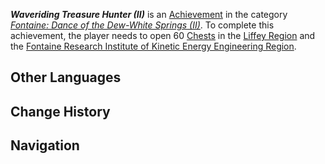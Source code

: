 {{Achievement Infobox
|title        = Waveriding Treasure Hunter (II)
|id           = 80278
|order id     = 254
|category     = Fontaine: Dance of the Dew-White Springs (II)
|description  = Open 60 treasure [[chest]]s in the [[Liffey Region]] and the [[Fontaine Research Institute of Kinetic Energy Engineering Region]].
|primogems    = 5
|tracking     = Tracks the amount of chests opened.
|topic        = Chests
|set          = Waveriding Treasure Hunter (II)
|tier         = 1
|tiers_total  = 3
}}
'''''Waveriding Treasure Hunter (II)''''' is an [[Achievement]] in the category ''[[Fontaine: Dance of the Dew-White Springs (II)]]''. To complete this achievement, the player needs to open 60 [[Chest]]s in the [[Liffey Region]] and the [[Fontaine Research Institute of Kinetic Energy Engineering Region]].

==Other Languages==
{{Other Languages|Transclude=Waveriding Treasure Hunter (II)}}

==Change History==
{{Change History|4.1}}

==Navigation==
{{Achievement Navbox}}